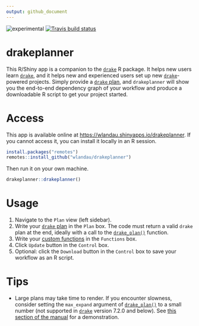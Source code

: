 ```yaml
---
output: github_document
---
```


<!-- Run the Makefile to generate the README.md files from README.Rmd. -->

![experimental](https://img.shields.io/badge/stability-experimental-orange.svg)
[![Travis build status](https://travis-ci.org/wlandau/drakeplanner.svg?branch=master)](https://travis-ci.org/wlandau/drakeplanner)

# drakeplanner

This R/Shiny app is a companion to the [`drake`](https://github.com/ropensci/drake) R package. It helps new users learn [`drake`](https://github.com/ropensci/drake), and it helps new and experienced users set up new [`drake`](https://github.com/ropensci/drake)-powered projects. Simply provide a [`drake` plan](https://ropenscilabs.github.io/drake-manual/plans.html), and `drakeplanner` will show you the end-to-end dependency graph of your workflow and produce a downloadable R script to get your project started.

# Access

This app is available online at [https://wlandau.shinyapps.io/drakeplanner](https://wlandau.shinyapps.io/drakeplanner). If you cannot access it, you can install it locally in an R session.

```r
install.packages("remotes")
remotes::install_github("wlandau/drakeplanner")
```

Then run it on your own machine.

```r
drakeplanner::drakeplanner()
```

# Usage

1. Navigate to the `Plan` view (left sidebar).
2. Write your [`drake` plan](https://ropenscilabs.github.io/drake-manual/plans.html) in the `Plan` box. The code must return a valid `drake` plan at the end, ideally with a call to the [`drake_plan()`](https://ropensci.github.io/drake/reference/drake_plan.html) function.
3. Write your [custom functions](https://ropenscilabs.github.io/drake-manual/plans.html) in the `Functions` box.
4. Click `Update` button in the `Control` box.
5. Optional: click the `Download` button in the `Control` box to save your workflow as an R script.

# Tips

- Large plans may take time to render. If you encounter slowness, consider setting the `max_expand` argument of [`drake_plan()`](https://ropensci.github.io/drake/reference/drake_plan.html) to a small number (not supported in [`drake`](https://github.com/ropensci/drake) version 7.2.0 and below). See [this section of the manual](https://ropenscilabs.github.io/drake-manual/plans.html#start-small) for a demonstration.
